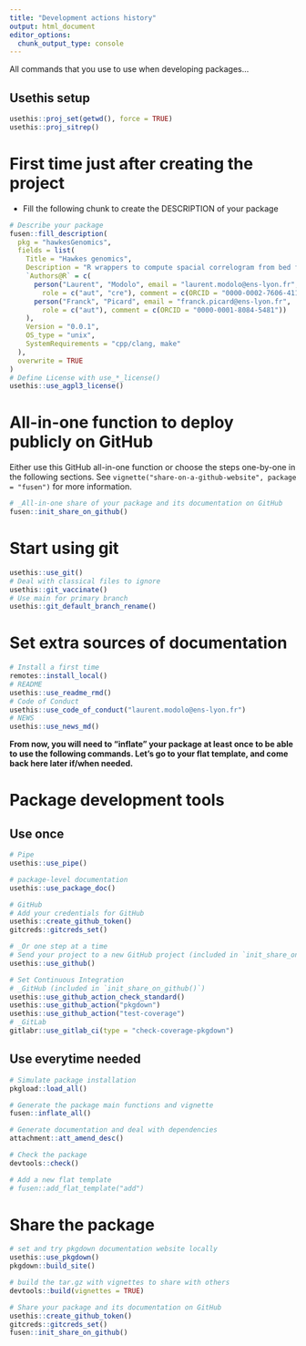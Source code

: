 ```yaml
---
title: "Development actions history"
output: html_document
editor_options: 
  chunk_output_type: console
---
```


All commands that you use to use when developing packages...

## Usethis setup

```r
usethis::proj_set(getwd(), force = TRUE)
usethis::proj_sitrep()
```

# First time just after creating the project

- Fill the following chunk to create the DESCRIPTION of your package

```r
# Describe your package
fusen::fill_description(
  pkg = "hawkesGenomics",
  fields = list(
    Title = "Hawkes genomics",
    Description = "R wrappers to compute spacial correlogram from bed files.",
    `Authors@R` = c(
      person("Laurent", "Modolo", email = "laurent.modolo@ens-lyon.fr",
        role = c("aut", "cre"), comment = c(ORCID = "0000-0002-7606-4110")),
      person("Franck", "Picard", email = "franck.picard@ens-lyon.fr",
        role = c("aut"), comment = c(ORCID = "0000-0001-8084-5481"))
    ),
    Version = "0.0.1",
    OS_type = "unix",
    SystemRequirements = "cpp/clang, make"
  ),
  overwrite = TRUE
)
# Define License with use_*_license()
usethis::use_agpl3_license()
```

# All-in-one function to deploy publicly on GitHub

Either use this GitHub all-in-one function or choose the steps one-by-one in the following sections.
See `vignette("share-on-a-github-website", package = "fusen")` for more information.

```r
# _All-in-one share of your package and its documentation on GitHub
fusen::init_share_on_github()
```


# Start using git

```r
usethis::use_git()
# Deal with classical files to ignore
usethis::git_vaccinate()
# Use main for primary branch
usethis::git_default_branch_rename()
```

# Set extra sources of documentation

```r
# Install a first time
remotes::install_local()
# README
usethis::use_readme_rmd()
# Code of Conduct
usethis::use_code_of_conduct("laurent.modolo@ens-lyon.fr")
# NEWS
usethis::use_news_md()
```

**From now, you will need to "inflate" your package at least once to be able to use the following commands. Let's go to your flat template, and come back here later if/when needed.**


# Package development tools
## Use once

```r
# Pipe
usethis::use_pipe()

# package-level documentation
usethis::use_package_doc()

# GitHub
# Add your credentials for GitHub
usethis::create_github_token()
gitcreds::gitcreds_set()

# _Or one step at a time
# Send your project to a new GitHub project (included in `init_share_on_github()`)
usethis::use_github()

# Set Continuous Integration
# _GitHub (included in `init_share_on_github()`)
usethis::use_github_action_check_standard()
usethis::use_github_action("pkgdown")
usethis::use_github_action("test-coverage")
# _GitLab
gitlabr::use_gitlab_ci(type = "check-coverage-pkgdown")
```

## Use everytime needed

```r
# Simulate package installation
pkgload::load_all()

# Generate the package main functions and vignette
fusen::inflate_all()

# Generate documentation and deal with dependencies
attachment::att_amend_desc()

# Check the package
devtools::check()

# Add a new flat template
# fusen::add_flat_template("add")
```

# Share the package

```r
# set and try pkgdown documentation website locally
usethis::use_pkgdown()
pkgdown::build_site()

# build the tar.gz with vignettes to share with others
devtools::build(vignettes = TRUE)

# Share your package and its documentation on GitHub
usethis::create_github_token()
gitcreds::gitcreds_set()
fusen::init_share_on_github()
```

